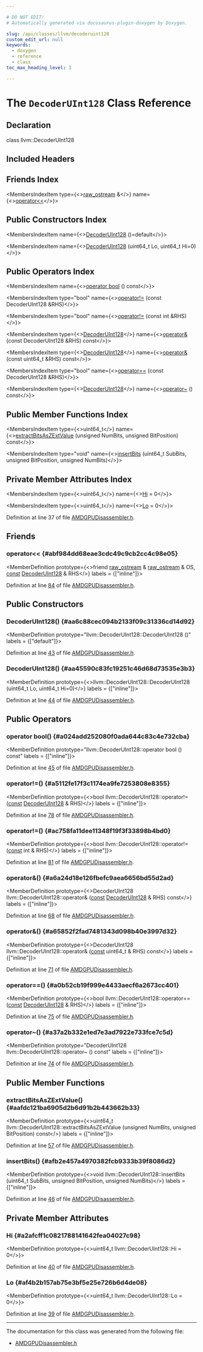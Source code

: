 ```yaml
---

# DO NOT EDIT!
# Automatically generated via docusaurus-plugin-doxygen by Doxygen.

slug: /api/classes/llvm/decoderuint128
custom_edit_url: null
keywords:
  - doxygen
  - reference
  - class
toc_max_heading_level: 3

---
```





# The `DecoderUInt128` Class Reference

<DoxygenPage pluginConfig={pluginConfig}>



## Declaration

<CodeBlock>class llvm::DecoderUInt128</CodeBlock>

## Included Headers

<IncludesList>
<IncludesListItem
  filePath="Target/AMDGPU/Disassembler/AMDGPUDisassembler.h"
  permalink="/docs/api/files/lib/lib/target/lib/target/amdgpu/lib/target/amdgpu/disassembler/amdgpudisassembler-h"
  isLocal="true" />
</IncludesList>

## Friends Index

<MembersIndex>

<MembersIndexItem
  type={<><a href="/docs/api/classes/llvm/raw-ostream">raw&#95;ostream</a> &amp;</>}
  name={<><a href="#abf984dd68eae3cdc49c9cb2cc4c98e05">operator&lt;&lt;</a></>}>
</MembersIndexItem>

</MembersIndex>

## Public Constructors Index

<MembersIndex>

<MembersIndexItem
  name={<><a href="#aa6c88cec094b2133f09c31336cd14d92">DecoderUInt128</a> ()=default</>}>
</MembersIndexItem>

<MembersIndexItem
  name={<><a href="#aa45590c83fc19251c46d68d73535e3b3">DecoderUInt128</a> (uint64&#95;t Lo, uint64&#95;t Hi=0)</>}>
</MembersIndexItem>

</MembersIndex>

## Public Operators Index

<MembersIndex>

<MembersIndexItem
  name={<><a href="#a024add252080f0ada644c83c4e732cba">operator bool</a> () const</>}>
</MembersIndexItem>

<MembersIndexItem
  type="bool"
  name={<><a href="#a5112fe17f3c1174ea9fe7253808e8355">operator!=</a> (const DecoderUInt128 &amp;RHS)</>}>
</MembersIndexItem>

<MembersIndexItem
  type="bool"
  name={<><a href="#ac758fa11dee11348f19f3f33898b4bd0">operator!=</a> (const int &amp;RHS)</>}>
</MembersIndexItem>

<MembersIndexItem
  type={<><a href="/docs/api/classes/llvm/decoderuint128">DecoderUInt128</a></>}
  name={<><a href="#a6a24d18e126fbefc9aea6656bd55d2ad">operator&amp;</a> (const DecoderUInt128 &amp;RHS) const</>}>
</MembersIndexItem>

<MembersIndexItem
  type={<><a href="/docs/api/classes/llvm/decoderuint128">DecoderUInt128</a></>}
  name={<><a href="#a65852f2fad7481343d098b40e3997d32">operator&amp;</a> (const uint64&#95;t &amp;RHS) const</>}>
</MembersIndexItem>

<MembersIndexItem
  type="bool"
  name={<><a href="#a0b52cb19f999e4433aecf6a2673cc401">operator==</a> (const DecoderUInt128 &amp;RHS)</>}>
</MembersIndexItem>

<MembersIndexItem
  type={<><a href="/docs/api/classes/llvm/decoderuint128">DecoderUInt128</a></>}
  name={<><a href="#a37a2b332e1ed7e3ad7922e733fce7c5d">operator~</a> () const</>}>
</MembersIndexItem>

</MembersIndex>

## Public Member Functions Index

<MembersIndex>

<MembersIndexItem
  type={<>uint64&#95;t</>}
  name={<><a href="#aafdc121ba6905d2b6d91b2b443662b33">extractBitsAsZExtValue</a> (unsigned NumBits, unsigned BitPosition) const</>}>
</MembersIndexItem>

<MembersIndexItem
  type="void"
  name={<><a href="#afb2e457a4970382fcb9333b39f8086d2">insertBits</a> (uint64&#95;t SubBits, unsigned BitPosition, unsigned NumBits)</>}>
</MembersIndexItem>

</MembersIndex>

## Private Member Attributes Index

<MembersIndex>

<MembersIndexItem
  type={<>uint64&#95;t</>}
  name={<><a href="#a2afcff1c0821788141642fea04027c98">Hi</a> = 0</>}>
</MembersIndexItem>

<MembersIndexItem
  type={<>uint64&#95;t</>}
  name={<><a href="#af4b2b157ab75e3bf5e25e726b6d4de08">Lo</a> = 0</>}>
</MembersIndexItem>

</MembersIndex>


Definition at line 37 of file <a href="/docs/api/files/lib/lib/target/lib/target/amdgpu/lib/target/amdgpu/disassembler/amdgpudisassembler-h">AMDGPUDisassembler.h</a>.

<SectionDefinition>

## Friends

### operator&lt;&lt; {#abf984dd68eae3cdc49c9cb2cc4c98e05}

<MemberDefinition
  prototype={<>friend <a href="/docs/api/classes/llvm/raw-ostream">raw&#95;ostream</a> &amp; <a href="/docs/api/classes/llvm/raw-ostream">raw&#95;ostream</a> &amp; OS, <a href="/docs/api/files/lib/lib/target/lib/target/aarch64/aarch64promoteconstant-cpp/#a90f8350fecae261c25be85d38b451bff">const</a> <a href="/docs/api/classes/llvm/decoderuint128">DecoderUInt128</a> &amp; RHS</>}
  labels = {["inline"]}>

Definition at line <a href="/docs/api/files/lib/lib/target/lib/target/amdgpu/lib/target/amdgpu/disassembler/amdgpudisassembler-h/#l00084">84</a> of file <a href="/docs/api/files/lib/lib/target/lib/target/amdgpu/lib/target/amdgpu/disassembler/amdgpudisassembler-h">AMDGPUDisassembler.h</a>.
</MemberDefinition>

</SectionDefinition>

<SectionDefinition>

## Public Constructors

### DecoderUInt128() {#aa6c88cec094b2133f09c31336cd14d92}

<MemberDefinition
  prototype="llvm::DecoderUInt128::DecoderUInt128 ()"
  labels = {["default"]}>

Definition at line <a href="/docs/api/files/lib/lib/target/lib/target/amdgpu/lib/target/amdgpu/disassembler/amdgpudisassembler-h/#l00043">43</a> of file <a href="/docs/api/files/lib/lib/target/lib/target/amdgpu/lib/target/amdgpu/disassembler/amdgpudisassembler-h">AMDGPUDisassembler.h</a>.
</MemberDefinition>

### DecoderUInt128() {#aa45590c83fc19251c46d68d73535e3b3}

<MemberDefinition
  prototype={<>llvm::DecoderUInt128::DecoderUInt128 (uint64&#95;t Lo, uint64&#95;t Hi=0)</>}
  labels = {["inline"]}>

Definition at line <a href="/docs/api/files/lib/lib/target/lib/target/amdgpu/lib/target/amdgpu/disassembler/amdgpudisassembler-h/#l00044">44</a> of file <a href="/docs/api/files/lib/lib/target/lib/target/amdgpu/lib/target/amdgpu/disassembler/amdgpudisassembler-h">AMDGPUDisassembler.h</a>.
</MemberDefinition>

</SectionDefinition>

<SectionDefinition>

## Public Operators

### operator bool() {#a024add252080f0ada644c83c4e732cba}

<MemberDefinition
  prototype="llvm::DecoderUInt128::operator bool () const"
  labels = {["inline"]}>

Definition at line <a href="/docs/api/files/lib/lib/target/lib/target/amdgpu/lib/target/amdgpu/disassembler/amdgpudisassembler-h/#l00045">45</a> of file <a href="/docs/api/files/lib/lib/target/lib/target/amdgpu/lib/target/amdgpu/disassembler/amdgpudisassembler-h">AMDGPUDisassembler.h</a>.
</MemberDefinition>

### operator!=() {#a5112fe17f3c1174ea9fe7253808e8355}

<MemberDefinition
  prototype={<>bool llvm::DecoderUInt128::operator!= (<a href="/docs/api/files/lib/lib/target/lib/target/aarch64/aarch64promoteconstant-cpp/#a90f8350fecae261c25be85d38b451bff">const</a> <a href="/docs/api/classes/llvm/decoderuint128">DecoderUInt128</a> &amp; RHS)</>}
  labels = {["inline"]}>

Definition at line <a href="/docs/api/files/lib/lib/target/lib/target/amdgpu/lib/target/amdgpu/disassembler/amdgpudisassembler-h/#l00078">78</a> of file <a href="/docs/api/files/lib/lib/target/lib/target/amdgpu/lib/target/amdgpu/disassembler/amdgpudisassembler-h">AMDGPUDisassembler.h</a>.
</MemberDefinition>

### operator!=() {#ac758fa11dee11348f19f3f33898b4bd0}

<MemberDefinition
  prototype={<>bool llvm::DecoderUInt128::operator!= (<a href="/docs/api/files/lib/lib/target/lib/target/aarch64/aarch64promoteconstant-cpp/#a90f8350fecae261c25be85d38b451bff">const</a> int &amp; RHS)</>}
  labels = {["inline"]}>

Definition at line <a href="/docs/api/files/lib/lib/target/lib/target/amdgpu/lib/target/amdgpu/disassembler/amdgpudisassembler-h/#l00081">81</a> of file <a href="/docs/api/files/lib/lib/target/lib/target/amdgpu/lib/target/amdgpu/disassembler/amdgpudisassembler-h">AMDGPUDisassembler.h</a>.
</MemberDefinition>

### operator&amp;() {#a6a24d18e126fbefc9aea6656bd55d2ad}

<MemberDefinition
  prototype={<>DecoderUInt128 llvm::DecoderUInt128::operator&amp; (<a href="/docs/api/files/lib/lib/target/lib/target/aarch64/aarch64promoteconstant-cpp/#a90f8350fecae261c25be85d38b451bff">const</a> <a href="/docs/api/classes/llvm/decoderuint128">DecoderUInt128</a> &amp; RHS) const</>}
  labels = {["inline"]}>

Definition at line <a href="/docs/api/files/lib/lib/target/lib/target/amdgpu/lib/target/amdgpu/disassembler/amdgpudisassembler-h/#l00068">68</a> of file <a href="/docs/api/files/lib/lib/target/lib/target/amdgpu/lib/target/amdgpu/disassembler/amdgpudisassembler-h">AMDGPUDisassembler.h</a>.
</MemberDefinition>

### operator&amp;() {#a65852f2fad7481343d098b40e3997d32}

<MemberDefinition
  prototype={<>DecoderUInt128 llvm::DecoderUInt128::operator&amp; (<a href="/docs/api/files/lib/lib/target/lib/target/aarch64/aarch64promoteconstant-cpp/#a90f8350fecae261c25be85d38b451bff">const</a> uint64&#95;t &amp; RHS) const</>}
  labels = {["inline"]}>

Definition at line <a href="/docs/api/files/lib/lib/target/lib/target/amdgpu/lib/target/amdgpu/disassembler/amdgpudisassembler-h/#l00071">71</a> of file <a href="/docs/api/files/lib/lib/target/lib/target/amdgpu/lib/target/amdgpu/disassembler/amdgpudisassembler-h">AMDGPUDisassembler.h</a>.
</MemberDefinition>

### operator==() {#a0b52cb19f999e4433aecf6a2673cc401}

<MemberDefinition
  prototype={<>bool llvm::DecoderUInt128::operator== (<a href="/docs/api/files/lib/lib/target/lib/target/aarch64/aarch64promoteconstant-cpp/#a90f8350fecae261c25be85d38b451bff">const</a> <a href="/docs/api/classes/llvm/decoderuint128">DecoderUInt128</a> &amp; RHS)</>}
  labels = {["inline"]}>

Definition at line <a href="/docs/api/files/lib/lib/target/lib/target/amdgpu/lib/target/amdgpu/disassembler/amdgpudisassembler-h/#l00075">75</a> of file <a href="/docs/api/files/lib/lib/target/lib/target/amdgpu/lib/target/amdgpu/disassembler/amdgpudisassembler-h">AMDGPUDisassembler.h</a>.
</MemberDefinition>

### operator~() {#a37a2b332e1ed7e3ad7922e733fce7c5d}

<MemberDefinition
  prototype="DecoderUInt128 llvm::DecoderUInt128::operator~ () const"
  labels = {["inline"]}>

Definition at line <a href="/docs/api/files/lib/lib/target/lib/target/amdgpu/lib/target/amdgpu/disassembler/amdgpudisassembler-h/#l00074">74</a> of file <a href="/docs/api/files/lib/lib/target/lib/target/amdgpu/lib/target/amdgpu/disassembler/amdgpudisassembler-h">AMDGPUDisassembler.h</a>.
</MemberDefinition>

</SectionDefinition>

<SectionDefinition>

## Public Member Functions

### extractBitsAsZExtValue() {#aafdc121ba6905d2b6d91b2b443662b33}

<MemberDefinition
  prototype={<>uint64&#95;t llvm::DecoderUInt128::extractBitsAsZExtValue (unsigned NumBits, unsigned BitPosition) const</>}
  labels = {["inline"]}>

Definition at line <a href="/docs/api/files/lib/lib/target/lib/target/amdgpu/lib/target/amdgpu/disassembler/amdgpudisassembler-h/#l00057">57</a> of file <a href="/docs/api/files/lib/lib/target/lib/target/amdgpu/lib/target/amdgpu/disassembler/amdgpudisassembler-h">AMDGPUDisassembler.h</a>.
</MemberDefinition>

### insertBits() {#afb2e457a4970382fcb9333b39f8086d2}

<MemberDefinition
  prototype={<>void llvm::DecoderUInt128::insertBits (uint64&#95;t SubBits, unsigned BitPosition, unsigned NumBits)</>}
  labels = {["inline"]}>

Definition at line <a href="/docs/api/files/lib/lib/target/lib/target/amdgpu/lib/target/amdgpu/disassembler/amdgpudisassembler-h/#l00046">46</a> of file <a href="/docs/api/files/lib/lib/target/lib/target/amdgpu/lib/target/amdgpu/disassembler/amdgpudisassembler-h">AMDGPUDisassembler.h</a>.
</MemberDefinition>

</SectionDefinition>

<SectionDefinition>

## Private Member Attributes

### Hi {#a2afcff1c0821788141642fea04027c98}

<MemberDefinition
  prototype={<>uint64&#95;t llvm::DecoderUInt128::Hi = 0</>}>

Definition at line <a href="/docs/api/files/lib/lib/target/lib/target/amdgpu/lib/target/amdgpu/disassembler/amdgpudisassembler-h/#l00040">40</a> of file <a href="/docs/api/files/lib/lib/target/lib/target/amdgpu/lib/target/amdgpu/disassembler/amdgpudisassembler-h">AMDGPUDisassembler.h</a>.
</MemberDefinition>

### Lo {#af4b2b157ab75e3bf5e25e726b6d4de08}

<MemberDefinition
  prototype={<>uint64&#95;t llvm::DecoderUInt128::Lo = 0</>}>

Definition at line <a href="/docs/api/files/lib/lib/target/lib/target/amdgpu/lib/target/amdgpu/disassembler/amdgpudisassembler-h/#l00039">39</a> of file <a href="/docs/api/files/lib/lib/target/lib/target/amdgpu/lib/target/amdgpu/disassembler/amdgpudisassembler-h">AMDGPUDisassembler.h</a>.
</MemberDefinition>

</SectionDefinition>

<hr/>

The documentation for this class was generated from the following file:

<ul>
<li><a href="/docs/api/files/lib/lib/target/lib/target/amdgpu/lib/target/amdgpu/disassembler/amdgpudisassembler-h">AMDGPUDisassembler.h</a></li>
</ul>

</DoxygenPage>
